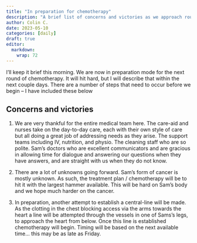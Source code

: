 ```yaml
---
title: "In preparation for chemotherapy"
description: "A brief list of concerns and victories as we approach round two of chemotherapy."
author: Colin C.
date: 2023-05-10
categories: [daily]
draft: true
editor: 
  markdown: 
    wrap: 72
---
```


I'll keep it brief this morning.  We are now in preparation mode for the next round of chemotherapy.  It will hit hard, but I will describe that within the next couple days. There are a number of steps that need to occur before we begin -- I have included these below

## Concerns and victories 

1.    We are very thankful for the entire medical team here.  The care-aid and nurses take on the day-to-day care, each with their own style of care but all doing a great job of addressing needs as they arise.  The support teams including IV, nutrition, and physio.  The cleaning staff who are so polite.  Sam's doctors who are excellent communicators and are gracious in allowing time for dialogue and answering our questions when they have answers, and are straight with us when they do not know. 

2.    There are a lot of unknowns going forward. Sam's form of cancer is mostly unknown.  As such, the treatment plan / chemotherapy will be to hit it with the largest hammer available.  This will be hard on Sam's body and we hope much harder on the cancer. 

3.    In preparation, another attempt to establish a central-line will be made.  As the clotting in the chest blocking access via the arms towards the heart a line will be attempted through the vessels in one of Sams's legs, to approach the heart from below. Once this line is established chemotherapy will begin.  Timing will be based on the next available time... this may be as late as Friday.